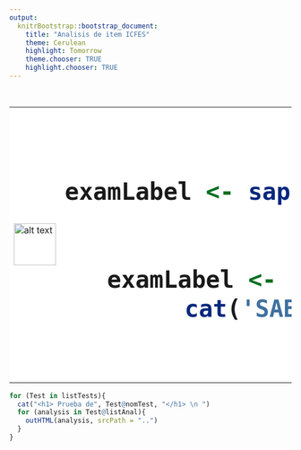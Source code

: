 ```yaml
---
output:
  knitrBootstrap::bootstrap_document:
    title: "Analisis de item ICFES"
    theme: Cerulean
    highlight: Tomorrow
    theme.chooser: TRUE
    highlight.chooser: TRUE
---
```


<style type="text/css" class="init">
td.details-control {
    background: url("../../../../lib/SD7Dz.png") no-repeat center center;
    cursor: pointer;
}
 tr.shown td.details-control {
    background: url("../../../../lib/d4ICC.png") no-repeat center center;
}
</style>

<BR>
<TABLE bgcolor="#FFFFFF" BORDER="0" CELLPADDING="2" CELLSPACING="2" WIDTH="100%">
<TR>
<TD WIDTH="5%">
<a href = "../../../../index.html">
<img src="../../../../logo_regresar.png" title="Logo regresar" alt="alt text" style="width:75px;height:75px;"/>
</a>
</TD>
<TD WIDTH="75%"><center><font size="26"><B>An&aacute;lisis de &iacute;tems  

```r
examLabel <- sapply(listTests, function(x) gsub("SABER", "", x@exam))
examLabel <- unique(examLabel)
if (length(examLabel) == 1){
  examLabel <- ifelse(examLabel == "359", "3, 5, 7 y 9", examLabel)
  cat('SABER', examLabel, '</B></font></center></TD>')  
}
```
<TD WIDTH="20%"><img src="../../../../logo.png" title="Logo Title Text 1" alt="alt text" /></TD>
</TR>
</TABLE>

```r
for (Test in listTests){
  cat("<h1> Prueba de", Test@nomTest, "</h1> \n ")
  for (analysis in Test@listAnal){
    outHTML(analysis, srcPath = "..")
  }
}
```